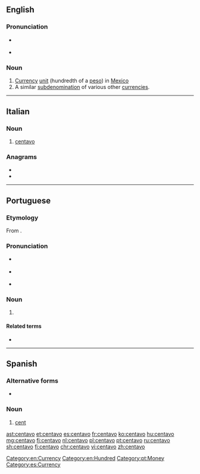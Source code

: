 ==English==
{{wikipedia}}

===Pronunciation===
* {{a|US}} {{IPA|/sɛnˈtɑ voʊ/|lang=en}}
* {{audio|En-us-centavo.ogg|Audio (US)|lang=en}}

===Noun===
{{en-noun}}

# [[currency|Currency]] [[unit]] (hundredth of a [[peso]]) in [[Mexico]]
# A similar [[subdenomination]] of various other [[currencies]].

[[Category:en:Currency]]
[[Category:en:Hundred]]

----

==Italian==

===Noun===
{{it-noun|m}}

# [[#English|centavo]]

===Anagrams===
* {{l|it|covante}}
* {{l|it|vocante}}

----

==Portuguese==

===Etymology===
From {{affix|pt|cento|-avo|gloss1=hundred}}.

===Pronunciation===
* {{a|Portugal|Brazil}} {{IPA|/sẽ.ˈta.vu/|lang=pt}}
* {{a|South Brazil}} {{IPA|/sẽ.ˈta.vo/|lang=pt}}
* {{rhymes|avu|lang=pt}}

===Noun===
{{pt-noun|m|s}}

# {{l|en|cent}} {{gloss|a hundredth of several monetary units, including the Brazilian [[real]], the Portuguese [[escudo]], and the Mozambican [[metical]]}}

====Related terms====
* {{l|pt|cêntimo}}

[[Category:pt:Money]]

----

==Spanish==

===Alternative forms===
* {{l|es|ctvo.}}

===Noun===
{{es-noun|m}}

# [[cent]] {{gloss|subunit of currency in US and other countries}}

[[Category:es:Currency]]

[[ast:centavo]]
[[et:centavo]]
[[es:centavo]]
[[fr:centavo]]
[[ko:centavo]]
[[hu:centavo]]
[[mg:centavo]]
[[fj:centavo]]
[[nl:centavo]]
[[pl:centavo]]
[[pt:centavo]]
[[ru:centavo]]
[[sh:centavo]]
[[fi:centavo]]
[[chr:centavo]]
[[vi:centavo]]
[[zh:centavo]]
